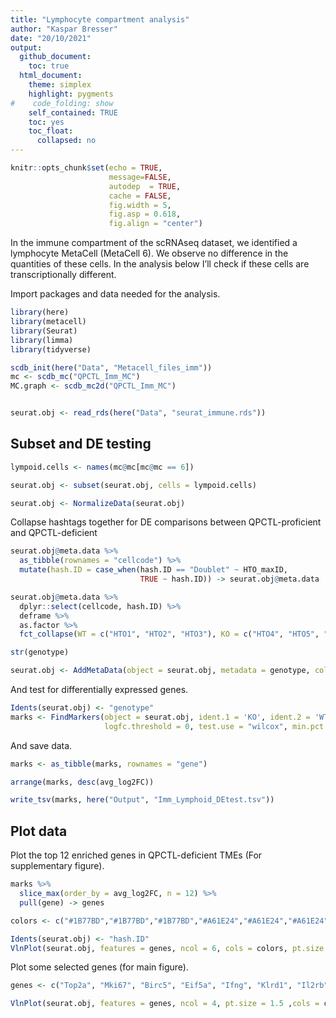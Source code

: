 ```yaml
---
title: "Lymphocyte compartment analysis"
author: "Kaspar Bresser"
date: "20/10/2021"
output: 
  github_document:
    toc: true
  html_document: 
    theme: simplex
    highlight: pygments
#    code_folding: show
    self_contained: TRUE
    toc: yes
    toc_float:
      collapsed: no
---
```




```r
knitr::opts_chunk$set(echo = TRUE,
                      message=FALSE,
                      autodep  = TRUE,
                      cache = FALSE,
                      fig.width = 5,
                      fig.asp = 0.618,
                      fig.align = "center")
```

In the immune compartment of the scRNAseq dataset, we identified a lymphocyte MetaCell (MetaCell 6). We observe no difference in the quantities of these cells. In the analysis below I'll check if these cells are transcriptionally different.

Import packages and data needed for the analysis.

```r
library(here)
library(metacell)
library(Seurat)
library(limma)
library(tidyverse)

scdb_init(here("Data", "Metacell_files_imm"))
mc <- scdb_mc("QPCTL_Imm_MC")
MC.graph <- scdb_mc2d("QPCTL_Imm_MC")


seurat.obj <- read_rds(here("Data", "seurat_immune.rds"))
```


## Subset and DE testing

```r
lympoid.cells <- names(mc@mc[mc@mc == 6])

seurat.obj <- subset(seurat.obj, cells = lympoid.cells)

seurat.obj <- NormalizeData(seurat.obj)
```

Collapse hashtags together for DE comparisons between QPCTL-proficient and QPCTL-deficient

```r
seurat.obj@meta.data %>% 
  as_tibble(rownames = "cellcode") %>% 
  mutate(hash.ID = case_when(hash.ID == "Doublet" ~ HTO_maxID,
                             TRUE ~ hash.ID)) -> seurat.obj@meta.data

seurat.obj@meta.data %>% 
  dplyr::select(cellcode, hash.ID) %>% 
  deframe %>% 
  as.factor %>% 
  fct_collapse(WT = c("HTO1", "HTO2", "HTO3"), KO = c("HTO4", "HTO5", "HTO6")) -> genotype

str(genotype)

seurat.obj <- AddMetaData(object = seurat.obj, metadata = genotype, col.name = "genotype")
```

And test for differentially expressed genes. 

```r
Idents(seurat.obj) <- "genotype"
marks <- FindMarkers(object = seurat.obj, ident.1 = 'KO', ident.2 = 'WT', 
                     logfc.threshold = 0, test.use = "wilcox", min.pct = 0.1, slot = "counts")

```

And save data.

```r
marks <- as_tibble(marks, rownames = "gene")

arrange(marks, desc(avg_log2FC))

write_tsv(marks, here("Output", "Imm_Lymphoid_DEtest.tsv"))
```


## Plot data

Plot the top 12 enriched genes in QPCTL-deficient TMEs (For supplementary figure).

```r
marks %>% 
  slice_max(order_by = avg_log2FC, n = 12) %>% 
  pull(gene) -> genes

colors <- c("#1B77BD","#1B77BD","#1B77BD","#A61E24","#A61E24","#A61E24")

Idents(seurat.obj) <- "hash.ID"
VlnPlot(seurat.obj, features = genes, ncol = 6, cols = colors, pt.size = 1.5)
```


Plot some selected genes (for main figure).

```r
genes <- c("Top2a", "Mki67", "Birc5", "Eif5a", "Ifng", "Klrd1", "Il2rb", "Tnfrsf9")

VlnPlot(seurat.obj, features = genes, ncol = 4, pt.size = 1.5 ,cols = colors)
```







